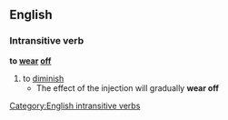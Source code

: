 ==English==
===Intransitive verb===
'''to [[wear]] [[off]]'''
#to [[diminish]]
#* The effect of the injection will gradually '''wear off'''
[[Category:English intransitive verbs]]